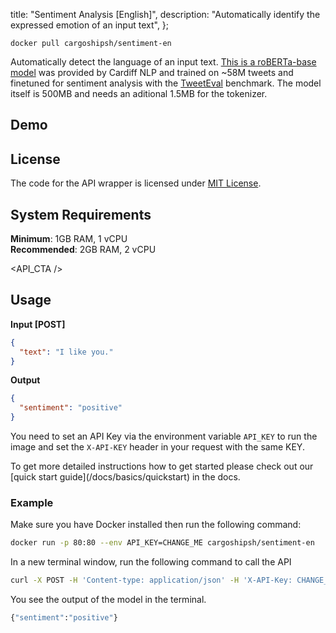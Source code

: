 
  title: "Sentiment Analysis [English]",
  description: "Automatically identify the expressed emotion of an input text",
};

```
docker pull cargoshipsh/sentiment-en
```

Automatically detect the language of an input text. [This is a roBERTa-base model](https://huggingface.co/cardiffnlp/twitter-roberta-base-sentiment) was provided by Cardiff NLP and trained on ~58M tweets and finetuned for sentiment analysis with the [TweetEval](https://github.com/cardiffnlp/tweeteval) benchmark. The model itself is 500MB and needs an aditional 1.5MB for the tokenizer.

## Demo

<SentimentEnDemo />

## License

The code for the API wrapper is licensed under [MIT License](https://opensource.org/license/mit/).

## System Requirements

**Minimum**: 1GB RAM, 1 vCPU<br/>
**Recommended**: 2GB RAM, 2 vCPU

<API_CTA />

## Usage

**Input [POST]**

```json
{
  "text": "I like you."
}
```

**Output**

```json
{
  "sentiment": "positive"
}
```

You need to set an API Key via the environment variable `API_KEY` to run the image and set the `X-API-KEY` header in your request with the same KEY.

<Callout type="note" title="Need a more detailed setup guide?">
  To get more detailed instructions how to get started please check out our [quick start
  guide](/docs/basics/quickstart) in the docs.
</Callout>

### Example

Make sure you have Docker installed then run the following command:

```bash
docker run -p 80:80 --env API_KEY=CHANGE_ME cargoshipsh/sentiment-en
```

In a new terminal window, run the following command to call the API

```bash
curl -X POST -H 'Content-type: application/json' -H 'X-API-Key: CHANGE_ME' --data '{"text":"I like you!"}' http://localhost:80
```

You see the output of the model in the terminal.

```bash
{"sentiment":"positive"}
```

<DiscordCTA />

